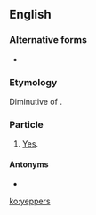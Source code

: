 ==English==

===Alternative forms===
* {{l|en|yuppers}}

===Etymology===
Diminutive of {{m|en|yep}}.

===Particle===
{{en-part}}

# {{label|en|informal}} [[yes|Yes]].

====Antonyms====
* {{l|en|nopers}}

[[ko:yeppers]]